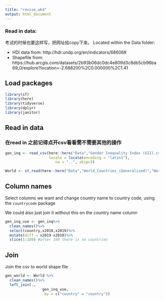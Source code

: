 ```yaml
---
title: "revise_wk4"
output: html_document
---
```


### Read in data:
考试的时候也要这样写，把网址给copy下来。
Located within the Data folder:

* HDI data from: http://hdr.undp.org/en/indicators/68606#
* Shapefile from: https://hub.arcgis.com/datasets/2b93b06dc0dc4e809d3c8db5cb96ba69_0/explore?location=-2.688200%2C0.000000%2C1.41 

## Load packages
```r
library(sf)
library(here)
library(tidyverse)
library(dplyr)
library(janitor)
```

## Read in data
### 在read in 之前记得点开csv看看需不需要其他的操作
```r
gen_inq <- read_csv(here::here("Data","Gender Inequality Index (GII).csv"),
                    locale = locale(encoding = "latin1"),
                       na = "..", skip=5)

World <- st_read(here::here("Data","World_Countries_(Generalized)","World_Countries__Generalized_.shp"))
```

## Column names

Select columns we want and change country name to country code, using the `countrycode` package

We could also just join it without this on the country name column 

```r
gen_inq_use <- gen_inq%>%
  clean_names()%>%
  select(country,x2010,x2019)%>%
  mutate(diff = x2019-x2010)%>%
  slice(1:189) #after 189 there is no countries
```

## Join

Join the csv to world shape file
```r
gen_world <- World %>%
  clean_names()%>%
  left_join(.,
		         gen_inq_use,
		          by = c("country" = "country"))
```

```r

```

```r

```

